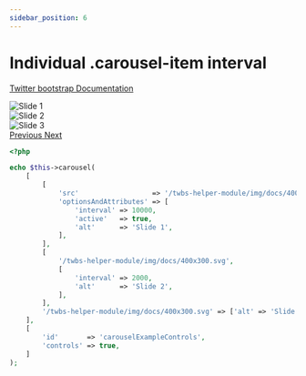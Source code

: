 ```yaml
---
sidebar_position: 6
---
```



# Individual .carousel-item interval

[Twitter bootstrap Documentation](https://getbootstrap.com/docs/4.5/components/carousel/#individual-carousel-item-interval)

<Tabs>
<TabItem value="result" label="Result" default><HtmlCode bootstrapVersion="4.5"><div class="carousel slide" data-ride="carousel" id="carouselExampleControls">
    <div class="carousel-inner">
        <div class="active carousel-item" data-interval="10000">
            <img alt="Slide 1" class="d-block w-100" src="/twbs-helper-module/img/docs/400x300.svg"/>
        </div>
        <div class="carousel-item" data-interval="2000">
            <img alt="Slide 2" class="d-block w-100" src="/twbs-helper-module/img/docs/400x300.svg"/>
        </div>
        <div class="carousel-item">
            <img alt="Slide 3" class="d-block w-100" src="/twbs-helper-module/img/docs/400x300.svg"/>
        </div>
    </div>
    <a class="carousel-control-prev" data-slide="prev" href="#carouselExampleControls" role="button">
        <span aria-hidden="true" class="carousel-control-prev-icon"/>
        <span class="sr-only">Previous</span>
    </a>
    <a class="carousel-control-next" data-slide="next" href="#carouselExampleControls" role="button">
        <span aria-hidden="true" class="carousel-control-next-icon"/>
        <span class="sr-only">Next</span>
    </a>
</div></HtmlCode></TabItem>
<TabItem value="source" label="Source">

```php
<?php

echo $this->carousel(
    [
        [
            'src'                  => '/twbs-helper-module/img/docs/400x300.svg',
            'optionsAndAttributes' => [
                'interval' => 10000,
                'active'   => true,
                'alt'      => 'Slide 1',
            ],
        ],
        [
            '/twbs-helper-module/img/docs/400x300.svg',
            [
                'interval' => 2000,
                'alt'      => 'Slide 2',
            ],
        ],
        '/twbs-helper-module/img/docs/400x300.svg' => ['alt' => 'Slide 3'],
    ],
    [
        'id'       => 'carouselExampleControls',
        'controls' => true,
    ]
);

```

</TabItem>
</Tabs>
